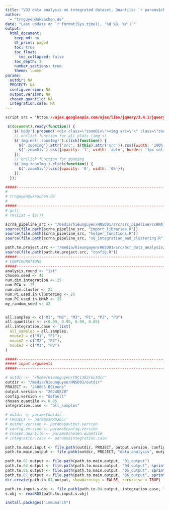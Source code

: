 ```yaml
---
title: "VDJ data analysis on integrated dataset, Quantile: `r params$chosen.quantile`, Integration: `r params$integration.case`"
author:
  - "trnguyen@ukaachen.de"
date: "Last update on `r format(Sys.time(), '%d %B, %Y')`"
output:
  html_document:
    keep_md: no
    df_print: paged
    toc: true
    toc_float:
      toc_collapsed: false
    toc_depth: 3
    number_sections: true
    theme: lumen
params:
  outdir: NA
  PROJECT: NA
  config.version: NA
  output.version: NA
  chosen.quantile: NA
  integration.case: NA
---
```


```css
script src = "https://ajax.googleapis.com/ajax/libs/jquery/3.4.1/jquery.min.js"
```

```js
 $(document).ready(function() {
    $('body').prepend('<div class=\"zoomDiv\"><img src=\"\" class=\"zoomImg\"></div>');
    // onClick function for all plots (img's)
    $('img:not(.zoomImg)').click(function() {
      $('.zoomImg').attr('src', $(this).attr('src')).css({width: '100%'});
      $('.zoomDiv').css({opacity: '1', width: 'auto', border: '1px solid white', borderRadius: '5px', position: 'fixed', top: '50%', left: '50%', marginRight: '-50%', transform: 'translate(-50%, -50%)', boxShadow: '0px 0px 50px #888888', zIndex: '50', overflow: 'auto', maxHeight: '100%'});
    });
    // onClick function for zoomImg
    $('img.zoomImg').click(function() {
      $('.zoomDiv').css({opacity: '0', width: '0%'}); 
    });
  });
```

<style type="text/css">
    div.datatables { height: auto !important;}
</style>

```r
#####----------------------------------------------------------------------#####
#
# trnguyen@ukaachen.de
#
#####----------------------------------------------------------------------#####
# gc()
# rm(list = ls())

scrna_pipeline_src <- "/media/hieunguyen/HNSD01/src/src_pipeline/scRNA_GEX_pipeline/processes_src"
source(file.path(scrna_pipeline_src, "import_libraries.R"))
source(file.path(scrna_pipeline_src, "helper_functions.R"))
source(file.path(scrna_pipeline_src, "s8_integration_and_clustering.R"))

path.to.project.src <- "/media/hieunguyen/HNSD01/src/bcr_data_analysis/240805_data_analysis"
source(file.path(path.to.project.src, "config.R"))
#####----------------------------------------------------------------------#####
# CONFIGURATIONS 
#####----------------------------------------------------------------------#####
analysis.round <- "1st"
chosen.seed <- 42
num.dim.integration <- 25 
num.PCA <- 25
num.dim.cluster <- 25
num.PC.used.in.Clustering <- 25
num.PC.used.in.UMAP <- 25
my_random_seed <- 42


all.samples <- c("M1", "M2", "M3", "P1", "P2", "P3")
all.quantiles <- c(0.99, 0.95, 0.90, 0.85)
all.integration.case <- list(
  all_samples = all.samples,
  mouse1 = c("M1", "P1"),
  mouse2 = c("M2", "P2"),
  mouse3 = c("M3", "P3")
)

#####----------------------------------------------------------------------#####
##### input arguments
#####----------------------------------------------------------------------#####

# outdir <- "/home/hieunguyen/CRC1382/outdir"
outdir <- "/media/hieunguyen/HNSD01/outdir"
PROJECT <- "240805_BSimons"
output.version <- "20240820"
config.version <- "default"
chosen.quantile <- 0.85
integration.case <- "all_samples"

# outdir <- params$outdir
# PROJECT <- params$PROJECT
# output.version <- params$output.version
# config.version <- params$config.version
# chosen.quantile <- params$chosen.quantile
# integration.case <- params$integration.case

path.to.main.input <- file.path(outdir, PROJECT, output.version, config.version)
path.to.main.output <- file.path(outdir, PROJECT, "data_analysis", output.version, config.version)

path.to.01.output <- file.path(path.to.main.output, "01_output")
path.to.04.output <- file.path(path.to.main.output, "04_output", sprintf("quantile_%s", chosen.quantile))
path.to.05.output <- file.path(path.to.main.output, "05_output", sprintf("quantile_%s", chosen.quantile), integration.case)
path.to.07.output <- file.path(path.to.main.output, "06_output", sprintf("quantile_%s", chosen.quantile), integration.case)
dir.create(path.to.07.output, showWarnings = FALSE, recursive = TRUE)

path.to.input.s.obj <- file.path(path.to.04.output, integration.case, "s8_output", sprintf("%s.output.s8.rds", PROJECT))
s.obj <- readRDS(path.to.input.s.obj)
```


```r
install.packages("immunarch")
```


```r
```
